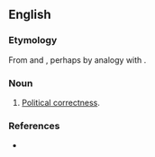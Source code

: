 ==English==

===Etymology===
From {{term|politically correct}} and {{term|-ness}}, perhaps by analogy with {{term|correctness}}.

===Noun===
{{en-noun|-|head=[[politically]] [[correctness]]}}

# {{context|rare}} [[political correctness|Political correctness]].

===References===
* {{cite web
| last = Zimmer
| first = Benjamin
| date = 2007-12-25
| url = http://itre.cis.upenn.edu/~myl/languagelog/archives/005259.html
| title = Language Log: Christmas and "politically correct(ed)ness"
| accessdate = 2007-12-26
}}